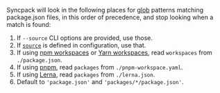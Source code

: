 Syncpack will look in the following places for [glob](HREF_GLOB) patterns matching package.json files, in this order of precedence, and stop looking when a match is found:

1. If `--source` CLI options are provided, use those.
1. If [`source`](CONFIG_SOURCE) is defined in configuration, use that.
1. If using [npm workspaces](HREF_NPM_WORKSPACES) or [Yarn workspaces](HREF_YARN_WORKSPACES), read `workspaces` from `./package.json`.
1. If using [pnpm](HREF_PNPM), read `packages` from `./pnpm-workspace.yaml`.
1. If using [Lerna](HREF_LERNA), read `packages` from `./lerna.json`.
1. Default to `'package.json'` and `'packages/*/package.json'`.
